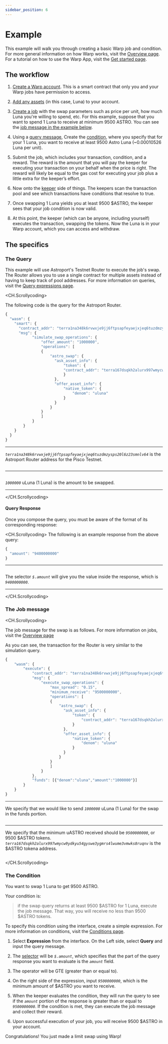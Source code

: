```yaml
---
sidebar_position: 6
---
```


# Example

This example will walk you through creating a basic Warp job and condition. For more general information on how Warp works, visit the [Overview page](./how/overview.mdx). For a tutorial on how to use the Warp App, visit the [Get started page](./get-started.mdx).

## The workflow 

1. [Create a Warp account](./get-started.mdx). This is a smart contract that only you and your Warp jobs have permission to access. 

2. [Add any assets](./get-started.mdx#create-an-account) (in this case, Luna) to your account. 

3. [Create a job](./get-started.mdx#create-a-job) with the swap parameters such as price per unit, how much Luna you're willing to spend, etc. For this example, suppose that you want to spend 1 Luna to receive at minimum 9500 ASTRO. You can see the [job message in the example below](#the-job-message). 

4. Using a [query message](#the-query), Create the [condition](#the-condition), where you specify that for your 1 Luna, you want to receive at least 9500 Astro Luna (~0.00010526 Luna per unit). 

5. Submit the job, which includes your transaction, condition, and a reward. The reward is the amount that you will pay the keeper for executing your transaction on your behalf when the price is right. The reward will likely be equal to the gas cost for executing your job plus a little extra for the keeper’s effort. 

6. Now onto the [keeper](./how/overview#keepers) side of things.
The keepers scan the transaction pool and see which transactions have conditions that resolve to true.

7. Once swapping 1 Luna yields you at least 9500 \$ASTRO, the keeper sees that your job condition is now valid. 

8. At this point, the keeper (which can be anyone, including yourself) executes the transaction, swapping the tokens. Now the Luna is in your Warp account, which you can access and withdraw. 

## The specifics

### The Query

This example will use Astroport's Testnet Router to execute the job's swap. The Router allows you to use a single contract for multiple assets instead of having to keep track of pool addresses. For more information on queries, visit the [Query expressions page](./how/query.mdx). 

<CH.Scrollycoding>

The following code is the query for the Astroport Router. 

```js Query
{
  "wasm": {
    "smart": {
      "contract_addr": "terra1na348k6rvwxje9jj6ftpsapfeyaejxjeq6tuzdmzysps20l6z23smnlv64",
      "msg": {
            "simulate_swap_operations": {
                "offer_amount": "1000000",
                "operations": [
                {
                    "astro_swap": {
                      "ask_asset_info": {
                          "token": {
                          "contract_addr": "terra167dsqkh2alurx997wmycw9ydkyu54gyswe3ygmrs4lwume3vmwks8ruqnv"
                          }
                      },
                      "offer_asset_info": {
                          "native_token": {
                              "denom": "uluna"
                          }
                      }
                    }
                }
                ]
            }
        }
    }
  }
}
```

---
_`terra1na348k6rvwxje9jj6ftpsapfeyaejxjeq6tuzdmzysps20l6z23smnlv64`_ is the Astroport Router address for the Pisco Testnet.

```js Query focus=4

```
---
```js Query focus=7,16:20

```

_`1000000`_ uLuna (1 Luna) is the amount to be swapped. 

---

</CH.Scrollycoding>

#### Query Response

Once you compose the query, you must be aware of the format of its corresponding response:

<CH.Scrollycoding>
The following is an example response from the above query:

```js Response
{
  "amount": "9400000000"
}
```

---
```js Response focus=2

```

The selector _`$.amount`_ will give you the value inside the response, which is _`9400000000`_. 

---

</CH.Scrollycoding>


### The Job message

<CH.Scrollycoding>


The job message for the swap is as follows. For more information on jobs, visit the [Overview page](./how/overview.mdx)

As you can see, the transaction for the Router is very similar to the simulation query. 

```js Job
{
    "wasm": {
        "execute": {
            "contract_addr": "terra1na348k6rvwxje9jj6ftpsapfeyaejxjeq6tuzdmzysps20l6z23smnlv64",
            "msg": {
                "execute_swap_operations": {
                    "max_spread": "0.15",
                    "minimum_receive": "9500000000",
                    "operations": [
                    {
                        "astro_swap": {
                          "ask_asset_info": {
                              "token": {
                                  "contract_addr": "terra167dsqkh2alurx997wmycw9ydkyu54gyswe3ygmrs4lwume3vmwks8ruqnv"
                              }
                          },
                          "offer_asset_info": {
                              "native_token": {
                                  "denom": "uluna"
                              }
                          }
                        }
                    }
                    ]
                }
            },
            "funds": [{"denom":"uluna","amount":"1000000"}]
        }
    }
}
```

---
We specify that we would like to send _`1000000`_ uLuna (1 Luna) for the swap in the funds portion.

```js Job focus=27

```

---
We specify that the minimum uASTRO received should be _`9500000000`_, or 9500 \$ASTRO tokens.  _`terra167dsqkh2alurx997wmycw9ydkyu54gyswe3ygmrs4lwume3vmwks8ruqnv`_ is the \$ASTRO tokena address.

```js Job focus=8,12:16

```
</CH.Scrollycoding>

### The Condition

You want to swap 1 Luna to get 9500 ASTRO. 

Your condition is: 

> if the swap query returns at least 9500 \$ASTRO for 1 Luna, execute the job message. That way, you will receive no less than 9500 \$ASTRO tokens. 

To specify this condition using the interface, create a simple expression. For more information on conditions, visit the [Conditions page](./how/condition.mdx). 

1. Select **Expression** from the interface. On the Left side, select **Query** and input the query message. 

2. The [selector](./how/query.mdx#selectors) will be _`$.amount`_, which specifies that the part of the query response you want to evaluate is the _`amount`_ field. 

3. The operator will be GTE (greater than or equal to). 

4. On the right side of the expression, input _`9500000000`_, which is the minimum amount of \$ASTRO you want to receive. 

5. When the keeper evaluates the condition, they will run the query to see if the _`amount`_ portion of the response is greater than or equal to _`9500000000`_. If the condition is met, they can execute the job message and collect their reward. 

6. Upon successful execution of your job, you will receive 9500 \$ASTRO in your account. 

Congratulations! You just made a limit swap using Warp!


